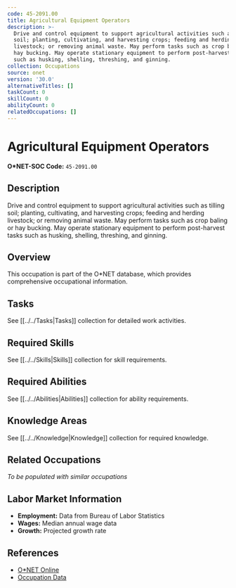 ```yaml
---
code: 45-2091.00
title: Agricultural Equipment Operators
description: >-
  Drive and control equipment to support agricultural activities such as tilling
  soil; planting, cultivating, and harvesting crops; feeding and herding
  livestock; or removing animal waste. May perform tasks such as crop baling or
  hay bucking. May operate stationary equipment to perform post-harvest tasks
  such as husking, shelling, threshing, and ginning.
collection: Occupations
source: onet
version: '30.0'
alternativeTitles: []
taskCount: 0
skillCount: 0
abilityCount: 0
relatedOccupations: []
---
```

# Agricultural Equipment Operators

**O*NET-SOC Code:** `45-2091.00`

## Description

Drive and control equipment to support agricultural activities such as tilling soil; planting, cultivating, and harvesting crops; feeding and herding livestock; or removing animal waste. May perform tasks such as crop baling or hay bucking. May operate stationary equipment to perform post-harvest tasks such as husking, shelling, threshing, and ginning.

## Overview

This occupation is part of the O*NET database, which provides comprehensive occupational information.

## Tasks

See [[../../Tasks|Tasks]] collection for detailed work activities.

## Required Skills

See [[../../Skills|Skills]] collection for skill requirements.

## Required Abilities

See [[../../Abilities|Abilities]] collection for ability requirements.

## Knowledge Areas

See [[../../Knowledge|Knowledge]] collection for required knowledge.

## Related Occupations

*To be populated with similar occupations*

## Labor Market Information

- **Employment:** Data from Bureau of Labor Statistics
- **Wages:** Median annual wage data
- **Growth:** Projected growth rate

## References

- [O*NET Online](https://www.onetonline.org/link/summary/45-2091.00)
- [Occupation Data](https://www.onetcenter.org/)
